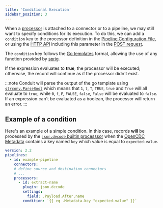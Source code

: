 ```yaml
---
title: 'Conditional Execution'
sidebar_position: 3
---
```


When a [processor](/docs/connectors/getting-started) is attached to a connector or to a pipeline, we may still want to specify conditions for its execution. To do this, we can add a `condition` key to the processor definition in the [Pipeline Configuration File](/docs/processors/getting-started#using-a-pipeline-configuration-file), or using the [HTTP API](/docs/processors/getting-started#using-the-http-api) including this parameter in the [POST request](/api#post-/v1/processors).

The `condition` key follows the [Go templates](https://pkg.go.dev/text/template) format, allowing the use of any function provided by [sprig](https://masterminds.github.io/sprig/).

If the expression evaluates to **true**, the processor will be executed; otherwise, the record will continue as if the processor didn't exist.

:::note
Conduit will parse the output of the go template using [`strconv.ParseBool`](https://pkg.go.dev/strconv#ParseBool) which means that `1`, `t`, `T`, `TRUE`, `true` and `True` will all evaluate to `true`, while `0`, `f`, `F`, `FALSE`, `false`, `False` will be evaluated to `false`. If an expression can't be evaluated as a boolean, the processor will return an error.
:::

## Example of a condition

Here's an example of a simple condition. In this case, records **will** be processed by the [`json.decode` builtin processsor](/docs/processors/builtin/json.decode) when the [OpenCDC Metadata](/docs/features/opencdc-record#fields) contains a key named `key` which value is equal to `expected-value`.


```yaml
version: 2.2
pipelines:
  - id: example-pipeline
    connectors:
    # define source and destination connectors
    # ...
    processors:
      - id: extract-name
        plugin: json.decode
        settings:
          field: .Payload.After.name
        condition: `{{ eq .Metadata.key "expected-value" }}`
```
